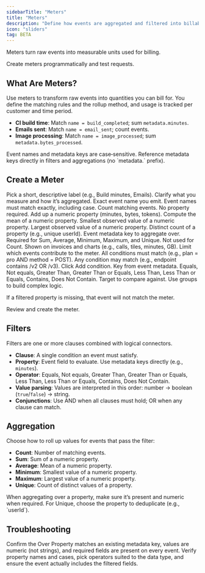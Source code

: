 ```yaml
---
sidebarTitle: "Meters"
title: "Meters"
description: "Define how events are aggregated and filtered into billable quantities."
icon: "sliders"
tag: BETA
---
```


Meters turn raw events into measurable units used for billing.

<Card title="API - Create Meter" icon="code" href="/api-reference/meters/create-meter">
Create meters programmatically and test requests.
</Card>

## What Are Meters?

Use meters to transform raw events into quantities you can bill for. You define the matching rules and the rollup method, and usage is tracked per customer and time period.

- **CI build time**: Match `name = build_completed`; sum `metadata.minutes`.
- **Emails sent**: Match `name = email_sent`; count events.
- **Image processing**: Match `name = image_processed`; sum `metadata.bytes_processed`.

<Info>
Event names and metadata keys are case‑sensitive. Reference metadata keys directly in filters and aggregations (no `metadata.` prefix).
</Info>

## Create a Meter

<Steps>
<Step title="Configure basic information">
<ParamField path="Meter Name" type="string" required>Pick a short, descriptive label (e.g., Build minutes, Emails).</ParamField>
<ParamField path="Description" type="string">Clarify what you measure and how it’s aggregated.</ParamField>
<ParamField path="Event Name" type="string" required>Exact event name you emit.</ParamField>
<Info>Event names must match exactly, including case.</Info>
</Step>

<Step title="Aggregation">
<ParamField path="Aggregation Type" type="string" required>
<Tabs>
<Tab title="Count">Count matching events. No property required.</Tab>
<Tab title="Sum">Add up a numeric property (minutes, bytes, tokens).</Tab>
<Tab title="Average">Compute the mean of a numeric property.</Tab>
<Tab title="Minimum">Smallest observed value of a numeric property.</Tab>
<Tab title="Maximum">Largest observed value of a numeric property.</Tab>
<Tab title="Unique">Distinct count of a property (e.g., unique userId).</Tab>
</Tabs>
</ParamField>

<ParamField path="Over Property" type="string">
Event metadata key to aggregate over. Required for Sum, Average, Minimum, Maximum, and Unique. Not used for Count.
</ParamField>

<ParamField path="Measurement Unit" type="string" required>
Shown on invoices and charts (e.g., calls, tiles, minutes, GB).
</ParamField>
</Step>

<Step title="Optional: Event filtering">
Limit which events contribute to the meter.

<Tabs>
<Tab title="AND logic">All conditions must match (e.g., plan = pro AND method = POST).</Tab>
<Tab title="OR logic">Any condition may match (e.g., endpoint contains /v2 OR /v3).</Tab>
</Tabs>

<Steps>
<Step title="Add condition">Click Add condition.</Step>
<Step title="Property key">Key from event metadata.</Step>
<Step title="Comparator">Equals, Not equals, Greater Than, Greater Than or Equals, Less Than, Less Than or Equals, Contains, Does Not Contain.</Step>
<Step title="Comparison value">Target to compare against.</Step>
<Step title="Groups">Use groups to build complex logic.</Step>
</Steps>

<Warning>If a filtered property is missing, that event will not match the meter.</Warning>
</Step>

<Step title="Create Meter">Review and create the meter.</Step>
</Steps>

## Filters

Filters are one or more clauses combined with logical connectors.

- **Clause**: A single condition an event must satisfy.
- **Property**: Event field to evaluate. Use metadata keys directly (e.g., `minutes`).
- **Operator**: Equals, Not equals, Greater Than, Greater Than or Equals, Less Than, Less Than or Equals, Contains, Does Not Contain.
- **Value parsing**: Values are interpreted in this order: number → boolean (`true`/`false`) → string.
- **Conjunctions**: Use AND when all clauses must hold; OR when any clause can match.

## Aggregation

Choose how to roll up values for events that pass the filter:

- **Count**: Number of matching events.
- **Sum**: Sum of a numeric property.
- **Average**: Mean of a numeric property.
- **Minimum**: Smallest value of a numeric property.
- **Maximum**: Largest value of a numeric property.
- **Unique**: Count of distinct values of a property.

<Tip>
When aggregating over a property, make sure it’s present and numeric when required. For Unique, choose the property to deduplicate (e.g., `userId`).
</Tip>

## Troubleshooting

<AccordionGroup>
<Accordion title="Aggregation not working as expected">
Confirm the Over Property matches an existing metadata key, values are numeric (not strings), and required fields are present on every event.
</Accordion>
<Accordion title="Filtering not working">
Verify property names and cases, pick operators suited to the data type, and ensure the event actually includes the filtered fields.
</Accordion>
</AccordionGroup>


